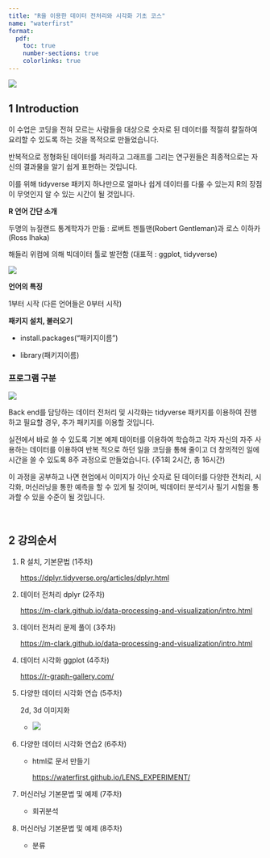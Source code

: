 ```yaml
---
title: "R을 이용한 데이터 전처리와 시각화 기초 코스"
name: "waterfirst"
format:
  pdf:
    toc: true
    number-sections: true
    colorlinks: true
---
```


![](https://upload.wikimedia.org/wikipedia/commons/thumb/1/1b/R_logo.svg/1200px-R_logo.svg.png)

## 1 Introduction

이 수업은 코딩을 전혀 모르는 사람들을 대상으로 숫자로 된 데이터를 적절히 칼질하여 요리할 수 있도록 하는 것을 목적으로 만들었습니다.

반복적으로 정형화된 데이터를 처리하고 그래프를 그리는 연구원들은 최종적으로는 자신의 결과물을 알기 쉽게 표현하는 것입니다.

이를 위해 tidyverse 패키지 하나만으로 얼마나 쉽게 데이터를 다룰 수 있는지 R의 장점이 무엇인지 알 수 있는 시간이 될 것입니다.

**R 언어 간단 소개**

두명의 뉴질랜드 통계학자가 만듦 : 로버트 젠틀맨(Robert Gentleman)과 로스 이하카(Ross Ihaka)

해들리 위컴에 의해 빅데이터 툴로 발전함 (대표적 : ggplot, tidyverse) <br/>

![](https://149357281.v2.pressablecdn.com/wp-content/uploads/2017/09/9.28-1.png)

**언어의 특징**

1부터 시작 (다른 언어들은 0부터 시작)

**패키지 설치, 불러오기**

-   install.packages(“패키지이름”)

-   library(패키지이름)

### 프로그램 구분

![](https://img1.daumcdn.net/thumb/R1280x0/?scode=mtistory2&fname=https%3A%2F%2Fblog.kakaocdn.net%2Fdn%2FHzmVo%2FbtqYo0P6SWZ%2FtDiMUtNpC8VETbYmmx7nW1%2Fimg.png)

Back end를 담당하는 데이터 전처리 및 시각화는 tidyverse 패키지를 이용하여 진행하고 필요할 경우, 추가 패키지를 이용할 것입니다.

실전에서 바로 쓸 수 있도록 기본 예제 데이터를 이용하여 학습하고 각자 자신의 자주 사용하는 데이터를 이용하여 반복 적으로 하던 일을 코딩을 통해 줄이고 더 창의적인 일에 시간을 쓸 수 있도록 8주 과정으로 만들었습니다. (주1회 2시간, 총 16시간)  

이 과정을 공부하고 나면 현업에서 이미지가 아닌 숫자로 된 데이터를 다양한 전처리, 시각화, 머신러닝을 통한 예측을 할 수 있게 될 것이며, 빅데이터 분석기사 필기 시험을 통과할 수 있을 수준이 될 것입니다. 




<br/>

## 2 강의순서

1.  R 설치, 기본문법 (1주차)

    <https://dplyr.tidyverse.org/articles/dplyr.html>

2.  데이터 전처리 dplyr (2주차)

    <https://m-clark.github.io/data-processing-and-visualization/intro.html>
    
3.  데이터 전처리 문제 풀이 (3주차)

    <https://m-clark.github.io/data-processing-and-visualization/intro.html>

4.  데이터 시각화 ggplot (4주차)

    <https://r-graph-gallery.com/>

5.  다양한 데이터 시각화 연습 (5주차)

    2d, 3d 이미지화

    -   ![](images/logo1.png)
    
6.  다양한 데이터 시각화 연습2 (6주차)

    -   html로 문서 만들기

        <https://waterfirst.github.io/LENS_EXPERIMENT/>
        
7.  머신러닝 기본문법 및 예제 (7주차)

    -   회귀분석
    
    
8.  머신러닝 기본문법 및 예제 (8주차)

    -   분류
    
